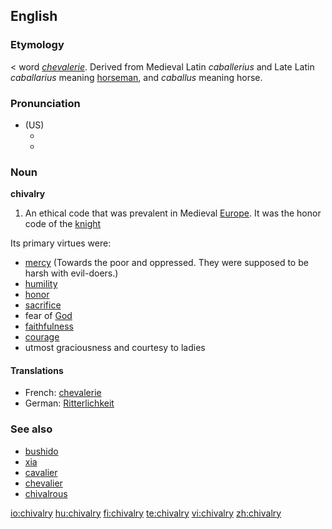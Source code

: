 ==English==

===Etymology===
{{ME.}} < {{OF.}} word ''[[chevalerie]]''. Derived from Medieval Latin ''caballerius'' and Late Latin ''caballarius'' meaning [[horseman]], and ''caballus'' meaning horse.

===Pronunciation===
*(US)
**{{IPA|/ˈʃɪvəlri/}}
**{{SAMPA|/"SIv@lri/}}

===Noun===
'''chivalry'''

#An ethical code that was prevalent in Medieval [[Europe]].  It was the honor code of the [[knight]]


Its primary virtues were:
* [[mercy]] (Towards the poor and oppressed. They were supposed to be harsh with evil-doers.)
* [[humility]]
* [[honor]]
* [[sacrifice]]
* fear of [[God]]
* [[faithfulness]]
* [[courage]]
* utmost graciousness and courtesy to ladies

====Translations====
*French: [[chevalerie]] {{f}}
*German: [[Ritterlichkeit]] {{f}}

===See also===
*[[bushido]]
*[[xia]]
*[[cavalier]]
*[[chevalier]]
*[[chivalrous]]

[[io:chivalry]]
[[hu:chivalry]]
[[fi:chivalry]]
[[te:chivalry]]
[[vi:chivalry]]
[[zh:chivalry]]